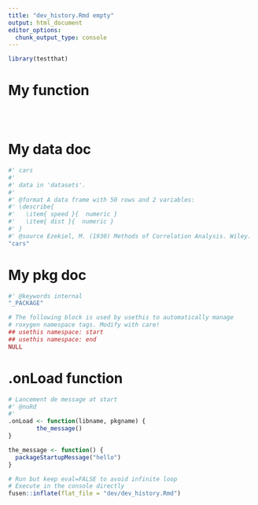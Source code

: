 ```yaml
---
title: "dev_history.Rmd empty"
output: html_document
editor_options: 
  chunk_output_type: console
---
```


```r
library(testthat)
```

# My function

```r

```

```r

```

```r

```

# My data doc

```r
#' cars
#'
#' data in 'datasets'.
#'
#' @format A data frame with 50 rows and 2 variables:
#' \describe{
#'   \item{ speed }{  numeric }
#'   \item{ dist }{  numeric }
#' }
#' @source Ezekiel, M. (1930) Methods of Correlation Analysis. Wiley.
"cars"
```

# My pkg doc

```r
#' @keywords internal
"_PACKAGE"

# The following block is used by usethis to automatically manage
# roxygen namespace tags. Modify with care!
## usethis namespace: start
## usethis namespace: end
NULL
```

# .onLoad function

```r
# Lancement de message at start
#' @noRd
#'
.onLoad <- function(libname, pkgname) {
        the_message()
}

the_message <- function() {
  packageStartupMessage("hello")
}
```

```r
# Run but keep eval=FALSE to avoid infinite loop
# Execute in the console directly
fusen::inflate(flat_file = "dev/dev_history.Rmd")
```
